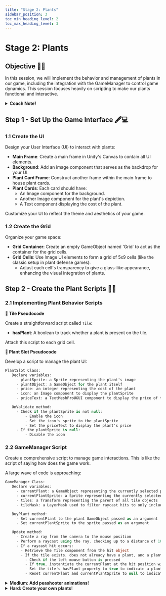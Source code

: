 ---
title: "Stage 2: Plants"
sidebar_position: 3
toc_min_heading_level: 2
toc_max_heading_level: 3
---

# Stage 2: Plants

## Objective 🧐🗿

In this session, we will implement the behavior and management of plants in our game, including the integration with the GameManager to control game dynamics. This session focuses heavily on scripting to make our plants functional and interactive.

<details>
    <summary><strong>Coach Note!</strong></summary>

  These are the topics you will be going over for this stage.

  <details>
    <summary><strong>Standard</strong></summary>

    - Basics of Making UI with Unity: Introduction to creating user interfaces, including Canvas, UI elements (buttons, text, images), and basic UI interactions.
    - Creatring the Grid: Make each individual square then adding colliders and tile script.
    - How If Statements Work: Explanation of conditional statements (if, else if, else) and their usage in Unity scripts to control flow based on conditions.
  </details>

  <details>
    <summary><strong>Advanced</strong></summary>

    - Explain Raycasting: Detailed explanation of raycasting, how it works, and its practical applications in detecting objects in 2D space.
    - Basics of LayerMasks: Understanding LayerMasks, their purpose, and how to use them to filter objects for raycasting and other operations.
  </details>
</details>

## Step 1 - Set Up the Game Interface 🖋️💻

### 1.1 Create the UI

Design your User Interface (UI) to interact with plants:

- **Main Frame**: Create a main frame in Unity's Canvas to contain all UI elements.
- **Background**: Add an image component that serves as the backdrop for your UI.
- **Plant Card Frame**: Construct another frame within the main frame to house plant cards.
- **Plant Cards**: Each card should have:
  - An Image component for the background.
  - Another Image component for the plant's depiction.
  - A Text component displaying the cost of the plant.

Customize your UI to reflect the theme and aesthetics of your game.

### 1.2 Create the Grid

Organize your game space:

- **Grid Container**: Create an empty GameObject named 'Grid' to act as the container for the grid cells.
- **Grid Cells**: Use Image UI elements to form a grid of 5x9 cells (like the classic setup in plant defense games).
  - Adjust each cell's transparency to give a glass-like appearance, enhancing the visual integration of plants.

## Step 2 - Create the Plant Scripts 🌱📜

### 2.1 Implementing Plant Behavior Scripts

**📝 Tile Pseudocode**

Create a straightforward script called `Tile`:

- **hasPlant**: A boolean to track whether a plant is present on the tile.

Attach this script to each grid cell.

**📝 Plant Slot Pseudocode**

Develop a script to manage the plant UI:

```csharp
PlantSlot Class:
   Declare variables:
     - plantSprite: a Sprite representing the plant's image
     - plantObject: a GameObject for the plant itself
     - price: an integer representing the cost of the plant
     - icon: an Image component to display the plantSprite
     - priceText: a TextMeshProUGUI component to display the price of the plant

   OnValidate method:
     - Check if the plantSprite is not null:
         - Enable the icon
         - Set the icon's sprite to the plantSprite
         - Set the priceText to display the plant's price
     - If the plantSprite is null:
         - Disable the icon

```
### 2.2 GameManager Script

Create a comprehensive script to manage game interactions. This is like the script of saying how does the game work.

A large wave of code is approaching: 

```csharp
GameManager Class:
   Declare variables:
     - currentPlant: a GameObject representing the currently selected plant
     - currentPlantSprite: a Sprite representing the currently selected plant's image
     - tiles: a Transform representing the parent of all tile objects
     - tileMask: a LayerMask used to filter raycast hits to only include tile objects

   BuyPlant method:
     - Set currentPlant to the plant GameObject passed as an argument
     - Set currentPlantSprite to the sprite passed as an argument

   Update method:
     - Create a ray from the camera to the mouse position
     - Perform a raycast using the ray, checking up to a distance of 100 units, and only considering objects on the tileMask layer
     - If a raycast hit occurs:
       - Retrieve the Tile component from the hit object
       - If the tile exists, does not already have a plant, and a plant is currently selected:
         - Check if the left mouse button is pressed
         - If true, instantiate the currentPlant at the hit position with no rotation
         - Set the tile's hasPlant property to true to indicate a plant has been placed
         - Reset currentPlant and currentPlantSprite to null to indicate no plant is currently selected
```

<details>
    <summary><strong>Medium: Add peashooter animations!</strong></summary>


**Goal: Implement interactive animations for the peashooter!**

    **3.1 Gather your assets**

    Search online for peashooter assets to animate! Preferably peashooter sheet with a different image for each frame. 

    **3.2 Editing the sheet**

    Use the sprite editor and slice the sheet file, then replace the existing peashooter object's sprite with the peashooter sheet. 

    **3.3 Animate**

    Use the animation editor to create an animation! Simply drag the images onto the editor and click play until the animation looks right. 

</details>

<details>
    <summary><strong>Hard: Create your own plants!</strong></summary>

**Goal: Create different types of plants!**

    **5.1 Gather your assets**

       Search online for plant assets to animate! Preferably a plant sheet with a different image for each frame. 

    **5.2 Create new behaviors**

        Script your plant to be unique by giving cool functionalities to protect the house from the zombies! 
</details>